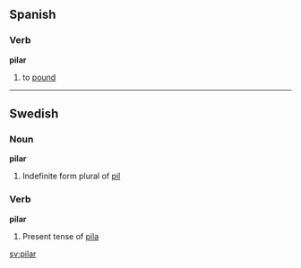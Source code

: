 ==Spanish==
===Verb===
'''pilar'''

# to [[pound]]

----
==Swedish==
===Noun===
'''pilar'''

# Indefinite form plural of [[pil]]

===Verb===
'''pilar'''

# Present tense of [[pila]]

[[sv:pilar]]